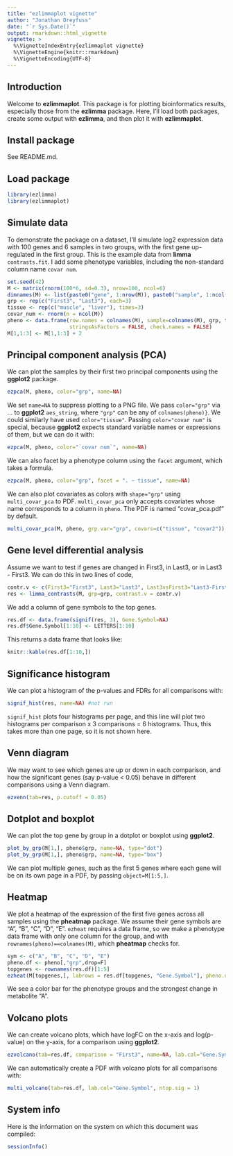 ```yaml
---
title: "ezlimmaplot vignette"
author: "Jonathan Dreyfuss"
date: "`r Sys.Date()`"
output: rmarkdown::html_vignette
vignette: >
  %\VignetteIndexEntry{ezlimmaplot vignette}
  %\VignetteEngine{knitr::rmarkdown}
  %\VignetteEncoding{UTF-8}
---
```


## Introduction
Welcome to **ezlimmaplot**. This package is for plotting bioinformatics results, especially those from the **ezlimma** package. Here, I'll load both packages, create some output with **ezlimma**, and then plot it with **ezlimmaplot**.

## Install package
See README.md.

## Load package
```r
library(ezlimma)
library(ezlimmaplot)
```

## Simulate data
To demonstrate the package on a dataset, I'll simulate log2 expression data with 100 genes and 6 samples in two groups, with the first gene up-regulated in the first group. This is the example data from **limma** `contrasts.fit`. I add some phenotype variables, including the non-standard column name `covar num`.

```r
set.seed(42)
M <- matrix(rnorm(100*6, sd=0.3), nrow=100, ncol=6)
dimnames(M) <- list(paste0("gene", 1:nrow(M)), paste0("sample", 1:ncol(M)))
grp <- rep(c("First3", "Last3"), each=3)
tissue <- rep(c("muscle", "liver"), times=3)
covar_num <- rnorm(n = ncol(M))
pheno <- data.frame(row.names = colnames(M), sample=colnames(M), grp, tissue, "covar num"=covar_num, covar2=covar_num,
                    stringsAsFactors = FALSE, check.names = FALSE)
M[1,1:3] <- M[1,1:3] + 2
```

## Principal component analysis (PCA)
We can plot the samples by their first two principal components using the **ggplot2** package.
```r
ezpca(M, pheno, color="grp", name=NA)
```

We set `name=NA` to suppress plotting to a PNG file. We pass `color="grp"` via ... to **ggplot2** `aes_string`, where `"grp"` can be any of `colnames(pheno)}`. We could similarly have used `color="tissue"`. Passing `color="covar num"` is special, because **ggplot2** expects standard variable names or expressions of them, but we can do it with:

```r
ezpca(M, pheno, color="`covar num`", name=NA)
```

We can also facet by a phenotype column using the `facet` argument, which takes a formula.

```r
ezpca(M, pheno, color="grp", facet = ". ~ tissue", name=NA)
```

We can also plot covariates as colors with `shape="grp"` using `multi_covar_pca` to PDF. `multi_covar_pca` only accepts covariates whose name corresponds to a column in `pheno`. The PDF is named "covar_pca.pdf" by default.
```r
multi_covar_pca(M, pheno, grp.var="grp", covars=c("tissue", "covar2"))
```

## Gene level differential analysis
Assume we want to test if genes are changed in First3, in Last3, or in Last3 - First3. We can do this in two lines of code,
```r
contr.v <- c(First3="First3", Last3="Last3", Last3vsFirst3="Last3-First3")
res <- limma_contrasts(M, grp=grp, contrast.v = contr.v)
```

We add a column of gene symbols to the top genes.
```r
res.df <- data.frame(signif(res, 3), Gene.Symbol=NA)
res.df$Gene.Symbol[1:10] <- LETTERS[1:10]
```

This returns a data frame that looks like:
```r
knitr::kable(res.df[1:10,])
```

## Significance histogram
We can plot a histogram of the p-values and FDRs for all comparisons with:
```r
signif_hist(res, name=NA) #not run
```

`signif_hist` plots four histograms per page, and this line will plot two histograms per comparison x 3 comparisons = 6 histograms. Thus, this takes more than one page, so it is not shown here.

## Venn diagram
We may want to see which genes are up or down in each comparison, and how the significant genes (say p-value < 0.05) behave in different comparisons using a Venn diagram.

```r
ezvenn(tab=res, p.cutoff = 0.05)
```

## Dotplot and boxplot
We can plot the top gene by group in a dotplot or boxplot using **ggplot2**. 
```r
plot_by_grp(M[1,], pheno$grp, name=NA, type="dot")
plot_by_grp(M[1,], pheno$grp, name=NA, type="box")
```

We can plot multiple genes, such as the first 5 genes where each gene will be on its own page in a PDF, by passing `object=M[1:5,]`.

## Heatmap
We plot a heatmap of the expression of the first five genes across all samples using the **pheatmap** package. We assume their gene symbols are "A", "B", "C", "D", "E". `ezheat` requires a data frame, so we make a phenotype data frame with only one column for the group, and with `rownames(pheno)==colnames(M)`, which **pheatmap** checks for.

```r
sym <- c("A", "B", "C", "D", "E")
pheno.df <- pheno[,"grp",drop=F]
topgenes <- rownames(res.df)[1:5]
ezheat(M[topgenes,], labrows = res.df[topgenes, "Gene.Symbol"], pheno.df=pheno.df, name=NA)
```

We see a color bar for the phenotype groups and the strongest change in metabolite "A".

## Volcano plots
We can create volcano plots, which have logFC on the x-axis and log(p-value) on the y-axis, for a comparison using **ggplot2**.
```r
ezvolcano(tab=res.df, comparison = "First3", name=NA, lab.col="Gene.Symbol", ntop.sig = 1)
```

We can automatically create a PDF with volcano plots for all comparisons with:
```r
multi_volcano(tab=res.df, lab.col="Gene.Symbol", ntop.sig = 1)
```

## System info
Here is the information on the system on which this document was compiled:
```r
sessionInfo()
```
